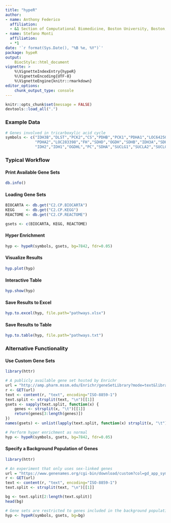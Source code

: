 ```yaml
---
title: "hypeR"
author:
- name: Anthony Federico
  affiliation:
  - &1 Section of Computational Biomedicine, Boston University, Boston, MA
- name: Stefano Monti
  affiliation:
  - *1
date: '`r format(Sys.Date(), "%B %e, %Y")`'
package: hypeR
output:
    BiocStyle::html_document
vignette: >
    %\VignetteIndexEntry{hypeR}
    %\VignetteEncoding{UTF-8}
    %\VignetteEngine{knitr::rmarkdown}
editor_options:
    chunk_output_type: console
---
```


```r
knitr::opts_chunk$set(message = FALSE)
devtools::load_all(".")
```

### Example Data
```r

# Genes involved in tricarboxylic acid cycle
symbols <- c("IDH3B","DLST","PCK2","CS","PDHB","PCK1","PDHA1","LOC642502",
             "PDHA2","LOC283398","FH","SDHD","OGDH","SDHB","IDH3A","SDHC",
             "IDH2","IDH1","OGDHL","PC","SDHA","SUCLG1","SUCLA2","SUCLG2")

```

### Typical Workflow

#### Print Available Gene Sets
```r

db.info()

```

#### Loading Gene Sets
```r

BIOCARTA <- db.get("C2.CP.BIOCARTA")
KEGG     <- db.get("C2.CP.KEGG")
REACTOME <- db.get("C2.CP.REACTOME")

gsets <- c(BIOCARTA, KEGG, REACTOME)

```

#### Hyper Enrichment
```r

hyp <- hypeR(symbols, gsets, bg=7842, fdr=0.05)

```

#### Visualize Results
```r

hyp.plot(hyp)

```

#### Interactive Table
```r

hyp.show(hyp)

```

#### Save Results to Excel
```r

hyp.to.excel(hyp, file.path="pathways.xlsx")

```

#### Save Results to Table
```r

hyp.to.table(hyp, file.path="pathways.txt")

```

### Alternative Functionality

#### Use Custom Gene Sets
```r

library(httr)

# A publicly available gene set hosted by Enrichr
url = "http://amp.pharm.mssm.edu/Enrichr/geneSetLibrary?mode=text&libraryName=Cancer_Cell_Line_Encyclopedia"
r <- GET(url)
text <- content(r, "text", encoding="ISO-8859-1")
text.split <- strsplit(text, "\n")[[1]]
gsets <- sapply(text.split, function(x) {
    genes <- strsplit(x, "\t")[[1]]
    return(genes[3:length(genes)])
})
names(gsets) <- unlist(lapply(text.split, function(x) strsplit(x, "\t")[[1]][1]))

# Perform hyper enrichment as normal
hyp <- hypeR(symbols, gsets, bg=7842, fdr=0.05)

```

#### Specify a Background Population of Genes
```r

library(httr)

# An experiment that only uses sex-linked genes
url = "https://www.genenames.org/cgi-bin/download/custom?col=gd_app_sym&chr=X&chr=Y&format=text"
r <- GET(url)
text <- content(r, "text", encoding="ISO-8859-1")
text.split <- strsplit(text, "\n")[[1]]

bg <- text.split[2:length(text.split)]
head(bg)

# Gene sets are restricted to genes included in the background population
hyp <- hypeR(symbols, gsets, bg=bg)

```
